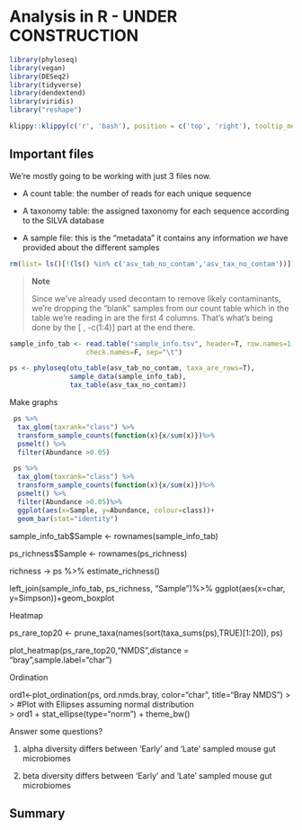 
# Analysis in R - UNDER CONSTRUCTION

```r
library(phyloseq)
library(vegan)
library(DESeq2)
library(tidyverse)
library(dendextend)
library(viridis)
library("reshape")

```

```r
klippy::klippy(c('r', 'bash'), position = c('top', 'right'), tooltip_message = 'copy to clipboard', tooltip_success = 'Copied')
```

## Important files

We're mostly going to be working with just 3 files now.

- A count table: the number of reads for each unique sequence

- A taxonomy table: the assigned taxonomy for each sequence according to the SILVA database

- A sample file: this is the "metadata" it contains any information *we* have provided about the different samples

```r
rm(list= ls()[!(ls() %in% c('asv_tab_no_contam','asv_tax_no_contam'))])

```

> **Note**
>
> Since we’ve already used decontam to remove likely contaminants, we’re dropping the “blank” samples from our count table which in the table we’re reading in are the first 4 columns. That’s what’s being done by the [ , -c(1:4)] part at the end there.

```r
sample_info_tab <- read.table("sample_info.tsv", header=T, row.names=1,
                   check.names=F, sep="\t")

```


```r
ps <- phyloseq(otu_table(asv_tab_no_contam, taxa_are_rows=T), 
               sample_data(sample_info_tab), 
               tax_table(asv_tax_no_contam))

```

Make graphs

```r
 ps %>% 
  tax_glom(taxrank="class") %>%  
  transform_sample_counts(function(x){x/sum(x)})%>% 
  psmelt() %>% 
  filter(Abundance >0.05)
```


```r
 ps %>% 
  tax_glom(taxrank="class") %>%  
  transform_sample_counts(function(x){x/sum(x)})%>% 
  psmelt() %>% 
  filter(Abundance >0.05)%>% 
  ggplot(aes(x=Sample, y=Abundance, colour=class))+
  geom_bar(stat="identity")
```

sample_info_tab$Sample <- rownames(sample_info_tab)

ps_richness$Sample <- rownames(ps_richness)

richness -> ps %>% 
estimate_richness() 

left_join(sample_info_tab, ps_richness, "Sample")%>% ggplot(aes(x=char, y=Simpson))+geom_boxplot




Heatmap

ps_rare_top20 <- prune_taxa(names(sort(taxa_sums(ps),TRUE)[1:20]), ps)

plot_heatmap(ps_rare_top20,"NMDS",distance = "bray",sample.label="char")



Ordination

ord1<-plot_ordination(ps, ord.nmds.bray, color="char", title="Bray NMDS")
> 
> #Plot with Ellipses assuming normal distribution  
> ord1 + stat_ellipse(type="norm") + theme_bw()


Answer some questions?

1) alpha diversity differs between 'Early' and 'Late' sampled mouse gut microbiomes  


2) beta diversity differs between 'Early' and 'Late' sampled mouse gut microbiomes  


## Summary